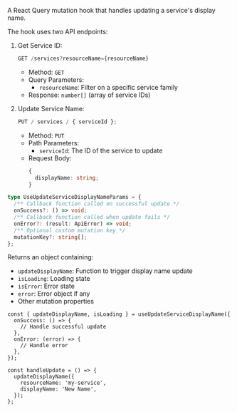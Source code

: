 
<Meta title="Manager React Components/Hooks/useUpdateServiceName" />
<StorybookHeading label="Overview" level={2} />

A React Query mutation hook that handles updating a service's display name.

<StorybookHeading label="Api" level={2} />

The hook uses two API endpoints:

1. Get Service ID:

   ```typescript
   GET /services?resourceName={resourceName}
   ```

   - Method: `GET`
   - Query Parameters:
     - `resourceName`: Filter on a specific service family
   - Response: `number[]` (array of service IDs)

2. Update Service Name:
   ```typescript
   PUT / services / { serviceId };
   ```
   - Method: `PUT`
   - Path Parameters:
     - `serviceId`: The ID of the service to update
   - Request Body:
     ```typescript
     {
       displayName: string;
     }
     ```

<StorybookHeading label="Parameters" level={2} />

```typescript
type UseUpdateServiceDisplayNameParams = {
  /** Callback function called on successful update */
  onSuccess?: () => void;
  /** Callback function called when update fails */
  onError?: (result: ApiError) => void;
  /** Optional custom mutation key */
  mutationKey?: string[];
};
```

<StorybookHeading label="Returns" level={2} />

Returns an object containing:

- `updateDisplayName`: Function to trigger display name update
- `isLoading`: Loading state
- `isError`: Error state
- `error`: Error object if any
- Other mutation properties

<StorybookHeading label="Exemple" level={2} />

```tsx
const { updateDisplayName, isLoading } = useUpdateServiceDisplayName({
  onSuccess: () => {
    // Handle successful update
  },
  onError: (error) => {
    // Handle error
  },
});

const handleUpdate = () => {
  updateDisplayName({
    resourceName: 'my-service',
    displayName: 'New Name',
  });
};
```
